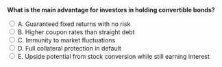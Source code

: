 ::: {.question-block}

<form onsubmit="event.preventDefault(); checkAnswer('module6_mcq_q33')" data-correct-answer="E">
<strong style="display: block;">What is the main advantage for investors in holding convertible bonds?</strong>

<label><input type="radio" name="module6_mcq_q33" value="A"> A. Guaranteed fixed returns with no risk</label><br>
<label><input type="radio" name="module6_mcq_q33" value="B"> B. Higher coupon rates than straight debt</label><br>
<label><input type="radio" name="module6_mcq_q33" value="C"> C. Immunity to market fluctuations</label><br>
<label><input type="radio" name="module6_mcq_q33" value="D"> D. Full collateral protection in default</label><br>
<label><input type="radio" name="module6_mcq_q33" value="E"> E. Upside potential from stock conversion while still earning interest</label><br>
</form>

<div id="feedback-module6_mcq_q33" class="feedback" style="display:none;">
✅ Correct: E. Convertible bonds offer investors both interest income and potential equity upside through conversion.
</div>

:::
